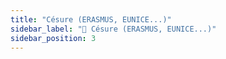 ---
title: "Césure (ERASMUS, EUNICE...)"
sidebar_label: "🧳 Césure (ERASMUS, EUNICE...)"
sidebar_position: 3
---
